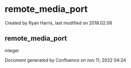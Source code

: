 
# remote_media_port 

 Created by  Ryan Harris, last modified on 2018.02.08

## remote_media_port

integer

Document generated by Confluence on nov 11, 2022 04:24
